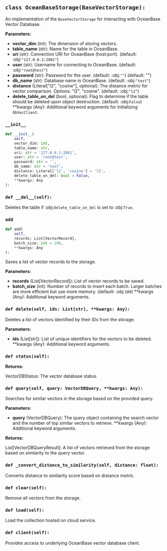 <a id="camel.storages.vectordb_storages.oceanbase"></a>

<a id="camel.storages.vectordb_storages.oceanbase.OceanBaseStorage"></a>

## `class OceanBaseStorage(BaseVectorStorage):`

An implementation of the `BaseVectorStorage` for interacting with
OceanBase Vector Database.

**Parameters:**

- **vector_dim** (int): The dimension of storing vectors.
- **table_name** (str): Name for the table in OceanBase.
- **uri** (str): Connection URI for OceanBase (host:port). (default: :obj:`"127.0.0.1:2881"`)
- **user** (str): Username for connecting to OceanBase. (default: :obj:`"root@test"`)
- **password** (str): Password for the user. (default: :obj:`""`) (default: "")
- **db_name** (str): Database name in OceanBase. (default: :obj:`"test"`)
- **distance** (Literal["l2", "cosine"], optional): The distance metric for vector comparison. Options: "l2", "cosine". (default: :obj:`"l2"`)
- **delete_table_on_del** (bool, optional): Flag to determine if the table should be deleted upon object destruction. (default: :obj:`False`) **kwargs (Any): Additional keyword arguments for initializing `ObVecClient`.

<a id="camel.storages.vectordb_storages.oceanbase.OceanBaseStorage.__init__"></a>

### `__init__`

```python
def __init__(
    self,
    vector_dim: int,
    table_name: str,
    uri: str = '127.0.0.1:2881',
    user: str = 'root@test',
    password: str = '',
    db_name: str = 'test',
    distance: Literal['l2', 'cosine'] = 'l2',
    delete_table_on_del: bool = False,
    **kwargs: Any
):
```

<a id="camel.storages.vectordb_storages.oceanbase.OceanBaseStorage.__del__"></a>

### `def __del__(self):`

Deletes the table if :obj:`delete_table_on_del` is set to
:obj:`True`.

<a id="camel.storages.vectordb_storages.oceanbase.OceanBaseStorage.add"></a>

### `add`

```python
def add(
    self,
    records: List[VectorRecord],
    batch_size: int = 100,
    **kwargs: Any
):
```

Saves a list of vector records to the storage.

**Parameters:**

- **records** (List[VectorRecord]): List of vector records to be saved.
- **batch_size** (int): Number of records to insert each batch. Larger batches are more efficient but use more memory. (default: :obj:`100`) **kwargs (Any): Additional keyword arguments.

<a id="camel.storages.vectordb_storages.oceanbase.OceanBaseStorage.delete"></a>

### `def delete(self, ids: List[str], **kwargs: Any):`

Deletes a list of vectors identified by their IDs from the storage.

**Parameters:**

- **ids** (List[str]): List of unique identifiers for the vectors to be deleted. **kwargs (Any): Additional keyword arguments.

<a id="camel.storages.vectordb_storages.oceanbase.OceanBaseStorage.status"></a>

### `def status(self):`

**Returns:**

  VectorDBStatus: The vector database status.

<a id="camel.storages.vectordb_storages.oceanbase.OceanBaseStorage.query"></a>

### `def query(self, query: VectorDBQuery, **kwargs: Any):`

Searches for similar vectors in the storage based on the
provided query.

**Parameters:**

- **query** (VectorDBQuery): The query object containing the search vector and the number of top similar vectors to retrieve. **kwargs (Any): Additional keyword arguments.

**Returns:**

  List[VectorDBQueryResult]: A list of vectors retrieved from the
storage based on similarity to the query vector.

<a id="camel.storages.vectordb_storages.oceanbase.OceanBaseStorage._convert_distance_to_similarity"></a>

### `def _convert_distance_to_similarity(self, distance: float):`

Converts distance to similarity score based on distance metric.

<a id="camel.storages.vectordb_storages.oceanbase.OceanBaseStorage.clear"></a>

### `def clear(self):`

Remove all vectors from the storage.

<a id="camel.storages.vectordb_storages.oceanbase.OceanBaseStorage.load"></a>

### `def load(self):`

Load the collection hosted on cloud service.

<a id="camel.storages.vectordb_storages.oceanbase.OceanBaseStorage.client"></a>

### `def client(self):`

Provides access to underlying OceanBase vector database client.
